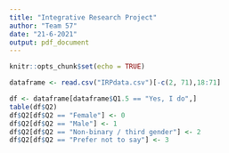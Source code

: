 ```yaml
---
title: "Integrative Research Project"
author: "Team 57"
date: "21-6-2021"
output: pdf_document
---
```


```r
knitr::opts_chunk$set(echo = TRUE)
```

```r
dataframe <- read.csv("IRPdata.csv")[-c(2, 71),18:71]
```

```r
df <- dataframe[dataframe$Q1.5 == "Yes, I do",]
table(df$Q2)
df$Q2[df$Q2 == "Female"] <- 0
df$Q2[df$Q2 == "Male"] <- 1
df$Q2[df$Q2 == "Non-binary / third gender"] <- 2
df$Q2[df$Q2 == "Prefer not to say"] <- 3
```

